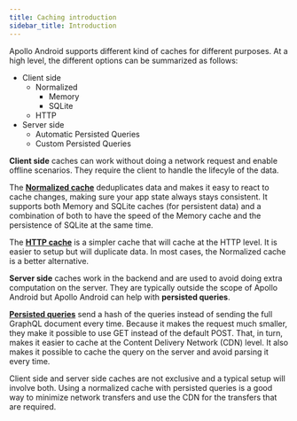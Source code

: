 ```yaml
---
title: Caching introduction
sidebar_title: Introduction
---
```


Apollo Android supports different kind of caches for different purposes. At a high level, the different options can be summarized as follows:

* Client side
  * Normalized
    * Memory
    * SQLite
  * HTTP
* Server side
  * Automatic Persisted Queries
  * Custom Persisted Queries

**Client side** caches can work without doing a network request and enable offline scenarios. They require the client to handle the lifecyle of the data.

The [**Normalized cache**](normalized-cache) deduplicates data and makes it easy to react to cache changes, making sure your app state always stays consistent. It supports both Memory and SQLite caches (for persistent data) and a combination of both to have the speed of the Memory cache and the persistence of SQLite at the same time.

The [**HTTP cache**](http-cache) is a simpler cache that will cache at the HTTP level. It is easier to setup but will duplicate data. In most cases, the Normalized cache is a better alternative.

**Server side** caches work in the backend and are used to avoid doing extra computation on the server. They are typically outside the scope of Apollo Android but Apollo Android can help with **persisted queries**.

[**Persisted queries**](persisted-queries) send a hash of the queries instead of sending the full GraphQL document every time. Because it makes the request much smaller, they make it possible to use GET instead of the default POST. That, in turn, makes it easier to cache at the Content Delivery Network (CDN) level. It also makes it possible to cache the query on the server and avoid parsing it every time.

Client side and server side caches are not exclusive and a typical setup will involve both. Using a normalized cache with persisted queries is a good way to minimize network transfers and use the CDN for the transfers that are required.